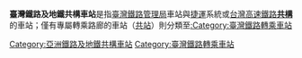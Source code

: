'''臺灣鐵路及地鐵共構車站'''是指[[臺灣鐵路管理局|臺灣鐵路管理局]]車站與[[捷運|捷運]]系統或[[台灣高速鐵路|台灣高速鐵路]]'''[[共構|共構]]'''的車站；僅有專屬轉乘路廊的車站（[[共站|共站]]）則分類至[[:Category:臺灣鐵路轉乘車站|:Category:臺灣鐵路轉乘車站]]

[[Category:亞洲鐵路及地鐵共構車站|Category:亞洲鐵路及地鐵共構車站]]
[[Category:臺灣鐵路轉乘車站|Category:臺灣鐵路轉乘車站]]